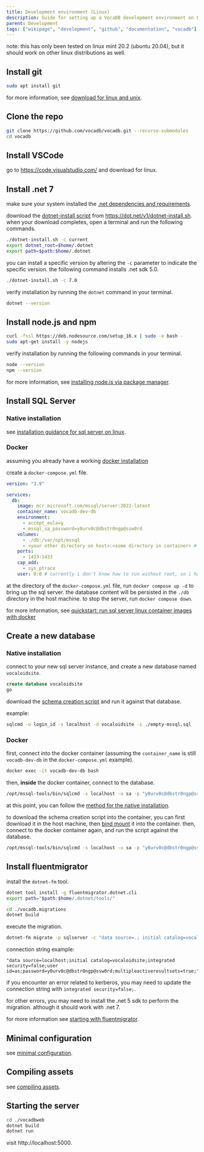 ```yaml
---
title: Development environment (Linux)
description: Guide for setting up a VocaDB development environment on Linux
parent: Development
tags: ["wikipage", "development", "github", "documentation", "vocadb"]
---
```


note: this has only been tested on linux mint 20.2 (ubuntu 20.04), but it should work on other linux distributions as well.

## Install git

```bash
sudo apt install git
```

for more information, see [download for linux and unix](https://git-scm.com/download/linux).

## Clone the repo

```bash
git clone https://github.com/vocadb/vocadb.git --recurse-submodules
cd vocadb
```

## Install VSCode

go to https://code.visualstudio.com/ and download for linux.

## Install .net 7

make sure your system installed the [.net dependencies and requirements](https://learn.microsoft.com/en-us/dotnet/core/install/linux-ubuntu#dependencies).

download the [dotnet-install script](https://docs.microsoft.com/en-us/dotnet/core/tools/dotnet-install-script) from https://dot.net/v1/dotnet-install.sh. when your download completes, open a terminal and run the following commands.

```bash
./dotnet-install.sh -c current
export dotnet_root=$home/.dotnet
export path=$path:$home/.dotnet
```

you can install a specific version by altering the `-c` parameter to indicate the specific version. the following command installs .net sdk 5.0.

```bash
./dotnet-install.sh -c 7.0
```

verify installation by running the `dotnet` command in your terminal.

```bash
dotnet --version
```

## Install node.js and npm

```bash
curl -fssl https://deb.nodesource.com/setup_16.x | sudo -e bash -
sudo apt-get install -y nodejs
```

verify installation by running the following commands in your terminal.

```bash
node --version
npm --version
```

for more information, see [installing node.js via package manager](https://nodejs.org/en/download/package-manager/).

## Install SQL Server

### Native installation

see [installation guidance for sql server on linux](https://docs.microsoft.com/en-us/sql/linux/sql-server-linux-setup?view=sql-server-ver15#platforms).

### Docker

assuming you already have a working [docker installation](https://docs.docker.com/engine/install/ubuntu/)

create a `docker-compose.yml` file.

```yml
version: "3.9"

services:
  db:
    image: mcr.microsoft.com/mssql/server:2022-latest
    container_name: vocadb-dev-db
    environment:
      - accept_eula=y
      - mssql_sa_password=y0urv0c@dbstr0ngp@ssw0rd
    volumes:
      - ./db:/var/opt/mssql
      - <your other directory on host>:<some directory in container> # this is how you share files between host machine and the container
    ports:
      - 1433:1433
    cap_add:
      - sys_ptrace
    user: 0:0 # currently i don't know how to run without root, so i have to put 0:0 here to run with root
```

at the directory of the `docker-compose.yml` file, run `docker compose up -d` to bring up the sql server. the database content will be persisted in the `./db` directory in the host machine.
to stop the server, run `docker compose down`.

for more information, see [quickstart: run sql server linux container images with docker](https://learn.microsoft.com/en-us/sql/linux/quickstart-install-connect-docker?view=sql-server-linux-ver16&pivots=cs1-bash)

## Create a new database

### Native installation

connect to your new sql server instance, and create a new database named `vocaloidsite`.

```sql
create database vocaloidsite
go
```

download the [schema creation script](https://vocaloid.eu/vocadb/empty-mssql.sql) and run it against that database.

example:

```bash
sqlcmd -u login_id -s localhost -d vocaloidsite -i ./empty-mssql.sql
```

### Docker

first, connect into the docker container (assuming the `container_name` is still `vocadb-dev-db` in the `docker-compose.yml` example).

```bash
docker exec -it vocadb-dev-db bash
```

then, **inside** the docker container, connect to the database.

```bash
/opt/mssql-tools/bin/sqlcmd -s localhost -u sa -p "y0urv0c@dbstr0ngp@ssw0rd"
```

at this point, you can follow the [method for the native installation](#for-native-installation).

to download the schema creation script into the container, you can first download it in the host machine, then [bind mount](https://docs.docker.com/compose/compose-file/compose-file-v3/#volumes) it into the container. then, connect to the docker container again, and run the script against the database.

```bash
/opt/mssql-tools/bin/sqlcmd -s localhost -u sa -p "y0urv0c@dbstr0ngp@ssw0rd" -i /where/you/mount/the/empty-mssql.sql
```

## Install fluentmigrator

install the `dotnet-fm` tool.

```bash
dotnet tool install -g fluentmigrator.dotnet.cli
export path="$path:$home/.dotnet/tools/"
```

```bash
cd ./vocadb.migrations
dotnet build
```

execute the migration.

```bash
dotnet-fm migrate -p sqlserver -c "data source=.; initial catalog=vocaloidsite; trusted_connection=true;" -a "./bin/debug/net472/vocadb.migrations.dll"
```

connection string example:

```
"data source=localhost;initial catalog=vocaloidsite;integrated security=false;user id=as;password=y0urv0c@dbstr0ngp@ssw0rd;multipleactiveresultsets=true;"
```

if you encounter an error related to kerberos, you may need to update the connection string with `integrated security=false;`.

for other errors, you may need to install the .net 5 sdk to perform the migration. although it should work with .net 7.

for more information see [starting with fluentmigrator](https://fluentmigrator.github.io/articles/quickstart.html?tabs=runner-dotnet-fm).

## Minimal configuration

see [minimal configuration](/development/vocadb-development-environment-windows#minimal-configuration).

## Compiling assets

see [compiling assets](/development/vocadb-development-environment-windows#compiling-assets).

## Starting the server

```bash
cd ./vocadbweb
dotnet build
dotnet run
```

visit http://localhost:5000.
